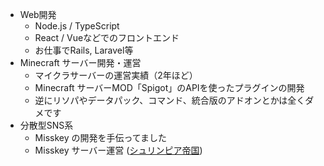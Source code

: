 - Web開発
	- Node.js / TypeScript
	- React / Vueなどでのフロントエンド
	- お仕事でRails, Laravel等
- Minecraft サーバー開発・運営
	- マイクラサーバーの運営実績（2年ほど）
	- Minecraft サーバーMOD「Spigot」のAPIを使ったプラグインの開発
	- 逆にリソパやデータパック、コマンド、統合版のアドオンとかは全くダメです
- 分散型SNS系
	- Misskey の開発を手伝ってました
	- Misskey サーバー運営 ([シュリンピア帝国](https://mk.shrimpia.network))
